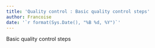 ```yaml
---
title: 'Quality control : Basic quality control steps'
author: Francoise
date: '`r format(Sys.Date(), "%B %d, %Y")`'
---
```



Basic quality control steps
